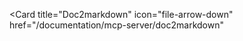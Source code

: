 <Card
  title="Doc2markdown"
  icon="file-arrow-down"
  href="/documentation/mcp-server/doc2markdown"
></Card> 